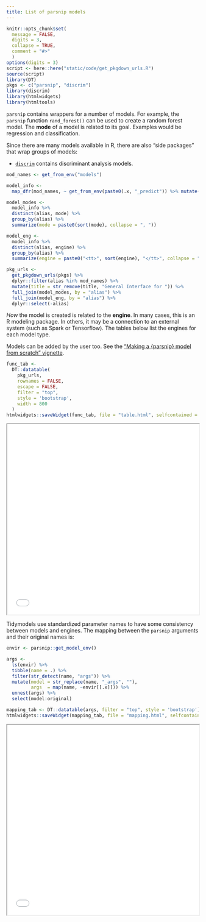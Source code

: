 ```yaml
---
title: List of parsnip models
---
```


```r
knitr::opts_chunk$set(
  message = FALSE,
  digits = 3,
  collapse = TRUE,
  comment = "#>"
  )
options(digits = 3)
script <- here::here("static/code/get_pkgdown_urls.R")
source(script)
library(DT)
pkgs <- c("parsnip", "discrim")
library(discrim)
library(htmlwidgets)
library(htmltools)
```

`parsnip` contains wrappers for a number of models. For example, the `parsnip` function `rand_forest()` can be used to create a random forest model. The **mode** of a model is related to its goal. Examples would be regression and classification. 

Since there are many models available in R, there are also "side packages" that wrap groups of models: 

 * [`discrim`](https://github.com/tidymodels/discrim) contains discriminant analysis models. 


```r
mod_names <- get_from_env("models")

model_info <-
  map_dfr(mod_names, ~ get_from_env(paste0(.x, "_predict")) %>% mutate(alias = .x))

model_modes <- 
  model_info %>% 
  distinct(alias, mode) %>% 
  group_by(alias) %>% 
  summarize(mode = paste0(sort(mode), collapse = ", "))

model_eng <- 
  model_info %>% 
  distinct(alias, engine) %>% 
  group_by(alias) %>% 
  summarize(engine = paste0("<tt>", sort(engine), "</tt>", collapse = ", "))

pkg_urls <- 
  get_pkgdown_urls(pkgs) %>% 
  dplyr::filter(alias %in% mod_names) %>% 
  mutate(title = str_remove(title, "General Interface for ")) %>% 
  full_join(model_modes, by = "alias") %>% 
  full_join(model_eng, by = "alias") %>% 
  dplyr::select(-alias)
```

_How_ the model is created is related to the **engine**. In many cases, this is an R modeling package. In others, it may be a connection to an external system (such as Spark or Tensorflow). The tables below list the engines for each model type. 

Models can be added by the user too. See the ["Making a {parsnip} model from scratch" vignette](https://tidymodels.github.io/parsnip/articles/articles/Scratch.html).


```r
func_tab <- 
  DT::datatable(
    pkg_urls,
    rownames = FALSE,
    escape = FALSE,
    filter = "top",
    style = 'bootstrap',
    width = 800
  )
htmlwidgets::saveWidget(func_tab, file = "table.html", selfcontained = TRUE)
```

<iframe seamless src="table.html" width="100%" height="500"></iframe>

Tidymodels use standardized parameter names to have some consistency between models and engines. The mapping between the `parsnip` arguments and their original names is: 

```r
envir <- parsnip::get_model_env()

args <- 
  ls(envir) %>% 
  tibble(name = .) %>% 
  filter(str_detect(name, "args")) %>% 
  mutate(model = str_replace(name, "_args", ""),
         args  = map(name, ~envir[[.x]])) %>% 
  unnest(args) %>% 
  select(model:original)

mapping_tab <- DT::datatable(args, filter = "top", style = 'bootstrap')
htmlwidgets::saveWidget(mapping_tab, file = "mapping.html", selfcontained = TRUE)
```

<iframe seamless src="mapping.html" width="100%" height="500"></iframe>


